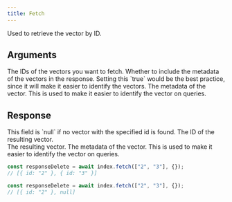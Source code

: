```yaml
---
title: Fetch
---
```


Used to retrieve the vector by ID.

## Arguments

<ResponseField name="IDs" type="string[] | number[]" required>
  The IDs of the vectors you want to fetch.
</ResponseField>

<ResponseField name="Options" type="Object" required>
  <Expandable>
    <ResponseField name="includeMetadata" type="boolean">
      Whether to include the metadata of the vectors in the response. Setting
      this `true` would be the best practice, since it will make it easier to
      identify the vectors.
    </ResponseField>
    <ResponseField name="includeVectors" type="boolean">
      The metadata of the vector. This is used to make it easier to identify the
      vector on queries.
    </ResponseField>
  </Expandable>
</ResponseField>

## Response

<ResponseField name="FetchResponse" type="Vector[]" required>
  This field is `null` if no vector with the specified id is found.
  <Expandable defaultOpen="true">
    <ResponseField name="id" type="string | number" required>
      The ID of the resulting vector. <br />
    </ResponseField>
    <ResponseField name="vector" type="number[]">
      The resulting vector.
    </ResponseField>
    <ResponseField name="metadata" type="Record<string, unknown>">
      The metadata of the vector. This is used to make it easier to identify the
      vector on queries.
    </ResponseField>
  </Expandable>
</ResponseField>

<RequestExample>

```typescript Basic
const responseDelete = await index.fetch(["2", "3"], {});
// [{ id: "2" }, { id: "3" }]
```

```typescript Vector Not Found
const responseDelete = await index.fetch(["2", "3"], {});
// [{ id: "2" }, null]
```

</RequestExample>
